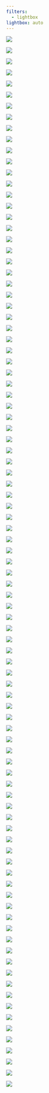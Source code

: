 ```yaml
---
filters:
  - lightbox
lightbox: auto
---
```


::: {layout="[[1, 1], [1, 1]]"}
![](images/watermark/amblyrhynchus_cristatus_watermarked.jpg){group="my-gallery"}

![](images/watermark/california_sea_lion_watermarked.jpg){group="my-gallery"}

![](images/watermark/conolophus_subcristalus_watermarked.jpg){group="my-gallery"}

![](images/watermark/iguana_iguana_watermarked.jpg){group="my-gallery"}

![](images/watermark/IMG_3895_watermarked.jpg){group="my-gallery"}

![](images/watermark/IMG_5437_watermarked.jpg){group="my-gallery"}

![](images/watermark/IMG_5444_watermarked.jpg){group="my-gallery"}

![](images/watermark/IMG_5670_watermarked.jpg){group="my-gallery"}

![](images/watermark/IMG_5868_watermarked.jpg){group="my-gallery"}

![](images/watermark/IMG_7778_watermarked.jpg){group="my-gallery"}

![](images/watermark/PANO0009_watermarked.jpg){group="my-gallery"}

![](images/watermark/_DSC3004_watermarked.jpg){group="my-gallery"}

![](images/watermark/_DSC3015_watermarked.jpg){group="my-gallery"}

![](images/watermark/_DSC3016_watermarked.jpg){group="my-gallery"}

![](images/watermark/_DSC3025_watermarked.jpg){group="my-gallery"}

![](images/watermark/_DSC3044_watermarked.jpg){group="my-gallery"}

![](images/watermark/_DSC3079_watermarked.jpg){group="my-gallery"}

![](images/watermark/_DSC3089_watermarked.jpg){group="my-gallery"}

![](images/watermark/_DSC3095_watermarked.jpg){group="my-gallery"}

![](images/watermark/_DSC3163_watermarked.jpg){group="my-gallery"}

![](images/watermark/_DSC3190_watermarked.jpg){group="my-gallery"}

![](images/watermark/_DSC3199_watermarked.jpg){group="my-gallery"}

![](images/watermark/_DSC3208_watermarked.jpg){group="my-gallery"}

![](images/watermark/_DSC3219_watermarked.jpg){group="my-gallery"}

![](images/watermark/_DSC3224_watermarked.jpg){group="my-gallery"}

![](images/watermark/_DSC3232_watermarked.jpg){group="my-gallery"}

![](images/watermark/_DSC3254_watermarked.jpg){group="my-gallery"}

![](images/watermark/_DSC3255_watermarked.jpg){group="my-gallery"}

![](images/watermark/_DSC3258_watermarked.jpg){group="my-gallery"}

![](images/watermark/_DSC3263_watermarked.jpg){group="my-gallery"}

![](images/watermark/_DSC3312_watermarked.jpg){group="my-gallery"}

![](images/watermark/_DSC3322_watermarked.jpg){group="my-gallery"}

![](images/watermark/_DSC3324_watermarked.jpg){group="my-gallery"}

![](images/watermark/_DSC3330_watermarked.jpg){group="my-gallery"}

![](images/watermark/_DSC3349_watermarked.jpg){group="my-gallery"}

![](images/watermark/_DSC3354_watermarked.jpg){group="my-gallery"}

![](images/watermark/_DSC3358_watermarked.jpg){group="my-gallery"}

![](images/watermark/_DSC3369_watermarked.jpg){group="my-gallery"}

![](images/watermark/_DSC3378_watermarked.jpg){group="my-gallery"}

![](images/watermark/_DSC3414_watermarked.jpg){group="my-gallery"}

![](images/watermark/_DSC3433_watermarked.jpg){group="my-gallery"}

![](images/watermark/_DSC3444_watermarked.jpg){group="my-gallery"}

![](images/watermark/_DSC3451_watermarked.jpg){group="my-gallery"}

![](images/watermark/_DSC3458_watermarked.jpg){group="my-gallery"}

![](images/watermark/_DSC3459_watermarked.jpg){group="my-gallery"}

![](images/watermark/_DSC3467_watermarked.jpg){group="my-gallery"}

![](images/watermark/_DSC3476_watermarked.jpg){group="my-gallery"}

![](images/watermark/_DSC3480_watermarked.jpg){group="my-gallery"}

![](images/watermark/_DSC3482_watermarked.jpg){group="my-gallery"}

![](images/watermark/_DSC3484_watermarked.jpg){group="my-gallery"}

![](images/watermark/_DSC3485_watermarked.jpg){group="my-gallery"}

![](images/watermark/_DSC3490_watermarked.jpg){group="my-gallery"}

![](images/watermark/_DSC3494_watermarked.jpg){group="my-gallery"}

![](images/watermark/_DSC3495_watermarked.jpg){group="my-gallery"}

![](images/watermark/_DSC3503_watermarked.jpg){group="my-gallery"}

![](images/watermark/_DSC3506_watermarked.jpg){group="my-gallery"}

![](images/watermark/_DSC3521_watermarked.jpg){group="my-gallery"}

![](images/watermark/_DSC3525_watermarked.jpg){group="my-gallery"}

![](images/watermark/_DSC3542_watermarked.jpg){group="my-gallery"}

![](images/watermark/_DSC3544_watermarked.jpg){group="my-gallery"}

![](images/watermark/_DSC3552_watermarked.jpg){group="my-gallery"}

![](images/watermark/_DSC3558_watermarked.jpg){group="my-gallery"}

![](images/watermark/_DSC3586_watermarked.jpg){group="my-gallery"}

![](images/watermark/_DSC3590_watermarked.jpg){group="my-gallery"}

![](images/watermark/_DSC3594_watermarked.jpg){group="my-gallery"}

![](images/watermark/_DSC3608_watermarked.jpg){group="my-gallery"}

![](images/watermark/_DSC3666_watermarked.jpg){group="my-gallery"}

![](images/watermark/_DSC3675_watermarked.jpg){group="my-gallery"}

![](images/watermark/_DSC3685_watermarked.jpg){group="my-gallery"}

![](images/watermark/_DSC3690_watermarked.jpg){group="my-gallery"}

![](images/watermark/_DSC3692_watermarked.jpg){group="my-gallery"}

![](images/watermark/_DSC3726_watermarked.jpg){group="my-gallery"}

![](images/watermark/_DSC3737_watermarked.jpg){group="my-gallery"}

![](images/watermark/_DSC3759_watermarked.jpg){group="my-gallery"}

![](images/watermark/_DSC3823_watermarked.jpg){group="my-gallery"}

![](images/watermark/_DSC3879_watermarked.jpg){group="my-gallery"}

![](images/watermark/_DSC3886_watermarked.jpg){group="my-gallery"}

![](images/watermark/_DSC3889_watermarked.jpg){group="my-gallery"}

![](images/watermark/_DSC3938_watermarked.jpg){group="my-gallery"}

![](images/watermark/_DSC3941_watermarked.jpg){group="my-gallery"}

![](images/watermark/_DSC4090_watermarked.jpg){group="my-gallery"}

![](images/watermark/_DSC4093_watermarked.jpg){group="my-gallery"}

![](images/watermark/_DSC4166_watermarked.jpg){group="my-gallery"}

![](images/watermark/_DSC4169_watermarked.jpg){group="my-gallery"}

![](images/watermark/_DSC4197_watermarked.jpg){group="my-gallery"}

![](images/watermark/IMG_0110_watermarked.jpg){group="my-gallery"}

![](images/watermark/IMG_5902_watermarked.jpg){group="my-gallery"}

![](images/watermark/_DSC3099_watermarked.jpg){group="my-gallery"}

![](images/watermark/_DSC3246_watermarked.jpg){group="my-gallery"}

![](images/watermark/_DSC3247_watermarked.jpg){group="my-gallery"}

![](images/watermark/_DSC3257_watermarked.jpg){group="my-gallery"}

![](images/watermark/_DSC3371_watermarked.jpg){group="my-gallery"}

![](images/watermark/_DSC3528_watermarked.jpg){group="my-gallery"}

![](images/watermark/_DSC3587_watermarked.jpg){group="my-gallery"}

![](images/watermark/_DSC4231_watermarked.jpg){group="my-gallery"}

:::
